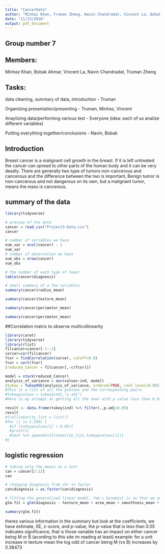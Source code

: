 ```yaml
---
title: "CancerData"
author: "Minhaz Khan, Truman Zheng, Navin Chandradat, Vincent La, Bobak Ahmar"
date: "11/13/2018"
output: pdf_document
---
```


## Group number 7
## Members:
Minhaz Khan,
Bobak Ahmar,
Vincent La,
Navin Chandradat,
Truman Zheng

## Tasks:
data cleaning, summary of data, introduction - Truman

Organizing presentation/presenting - Truman, Minhaz, Vincent

Anaylizing data/performing various test - Everyone 
(idea: each of us analize different variables)

Putting everything together/conclusions - Navin, Bobak


## Introduction
Breast cancer is a malignant cell growth in the breast. If it is left untreated the cancer can spread to other parts of the human body and it can be very deadly. There are generally two type of tumors non-cancerous and cancerous and the difference between the two is important, Benign tumor is non-cancerous and not dangerous on its own, but a malignant tumor, means the mass is cancerous.


## summary of the data
```r
library(tidyverse)
```

```r
# preview of the data
cancer = read_csv("Project3-Data.csv")
cancer
```
```r
# number of variables we have
num_var = ncol(cancer) - 1
num_var
# number of observation we have
num_obs = nrow(cancer)
num_obs
```

```r
# the number of each type of tumor
table(cancer$diagnosis)
```

```r
# small summary of a few variables
summary(cancer$radius_mean)

summary(cancer$texture_mean)

summary(cancer$perimeter_mean)

summary(cancer$perimeter_mean)
```

##Correlation matrix to observe multicollinearity 
```r
library(caret)
library(tidyverse)
library(rlist)
filcancer=cancer[-1:-2]
corcer=cor(filcancer)
fcor = findCorrelation(corcer, cutoff=0.9)
fcor = sort(fcor)
(reduced_Cancer = filcancer[,-c(fcor)])

model = stack(reduced_Cancer)
analysis_of_variance = aov(values~ind, model)
(tukey = TukeyHSD(analysis_of_variance, ordered=TRUE, conf.level=0.95))
#This is a list of all the pvalues and the corresponding pairs.
#tukeypvalues = tukey$ind[,"p adj"]
#Here is my attempt at getting all the ones with p value less than 0.05. Plz send help

result <- data.frame(tukey$ind) %>% filter(.,p.adj<0.05)
result
#(collinearity_list = list())
#for (i in 1:190) {
  #if (tukeypvalues[i] < 0.05){
  #print(i)
  #test %>% append(collinearity_list,tukeypvalues[i])}
#}
```



## logistic regression
```r
# taking only the means as a test
can = cancer[2:12]
can

# changing diagnosis from chr to factor
can$diagnosis = as.factor(can$diagnosis)

# fitting the generalized linear model, fam = binomial is so that we are doing a logistic regression
glm.fit = glm(diagnosis ~ texture_mean + area_mean + smoothness_mean + compactness_mean + concavity_mean + symmetry_mean + fractal_dimension_mean + radius_mean + perimeter_mean + concave_points_mean, data=can, family=binomial)

summary(glm.fit)
```
theres various information in the summary but look at the coefficients, we have estimate, SE, z-score, and p-value, the p-value that is less than 0.05 indicates significance, that is those variable has an impact on either cancer being M or B (acording to this site im reading at least)
example: for a unit increase in texture mean the log odd of cancer being M (vs B) increases by 0.38473



